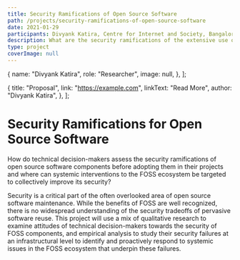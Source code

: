```yaml
---
title: Security Ramifications of Open Source Software
path: /projects/security-ramifications-of-open-source-software
date: 2021-01-29
participants: Divyank Katira, Centre for Internet and Society, Bangalore
description: What are the security ramifications of the extensive use of open-source software in modern software supply chains & how can security be improved?
type: project
coverImage: null
---
```


  {
    name: "Divyank Katira",
    role: "Researcher",
    image: null,
  },
];

  {
    title: "Proposal",
    link: "https://example.com",
    linkText: "Read More",
    author: "Divyank Katira",
  },
];

# Security Ramifications for Open Source Software

How do technical decision-makers assess the security ramifications of open source software components before adopting them in their projects and where can systemic interventions to the FOSS ecosystem be targeted to collectively improve its security?

Security is a critical part of the often overlooked area of open source software maintenance. While the benefits of FOSS are well recognized, there is no widespread understanding of the security tradeoffs of pervasive software reuse. This project will use a mix of qualitative research to examine attitudes of technical decision-makers towards the security of FOSS components, and empirical analysis to study their security failures at an infrastructural level to identify and proactively respond to systemic issues in the FOSS ecosystem that underpin these failures.
